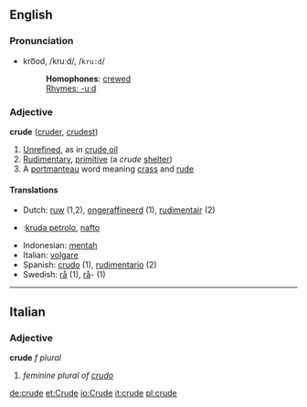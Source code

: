 ==English==
===Pronunciation===
*kro͞od, /kruːd/, /<tt>kru:d</tt>/
*:'''Homophones''': [[crewed]]
*:[[Rhymes:English:-uːd|Rhymes: -uːd]]

===Adjective===
'''crude''' ([[cruder]], [[crudest]])

# [[Unrefined]], as in [[crude oil]]
# [[Rudimentary]], [[primitive]] (a ''crude'' [[shelter]])
# A [[portmanteau]] word meaning [[crass]] and [[rude]]

====Translations====
*Dutch: [[ruw]] (1,2), [[ongeraffineerd]] (1), [[rudimentair]] (2)
*{{eo}}:[[kruda petrolo]], [[nafto]]
*Indonesian: [[mentah]]
*Italian: [[volgare]]
*Spanish: [[crudo]] (1), [[rudimentario]] (2)
*Swedish: [[rå]] (1), [[rå]]- (1)

----

==Italian==
===Adjective===
'''crude''' ''f plural''

# ''feminine plural of [[crudo]]''

[[de:crude]]
[[et:Crude]]
[[io:Crude]]
[[it:crude]]
[[pl:crude]]